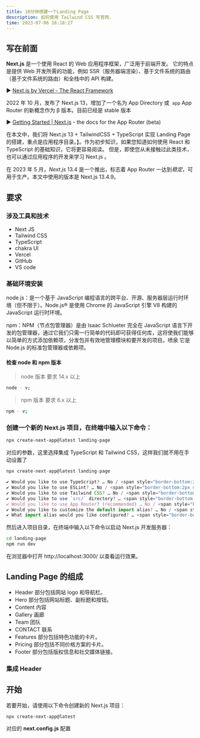 ```yaml
---
title: 10分钟搭建一个Landing Page
description: 如何使用 Tailwind CSS 写官网.
time: 2023-07-06 16:18:27
---
```


## 写在前面

**Next.js** 是一个使用 React 的 Web 应用程序框架，广泛用于前端开发。 它的特点是提供 Web 开发所需的功能，例如 SSR（服务器端渲染）、基于文件系统的路由（基于文件系统的路由）和全栈中的 API 构建。

▶ [Next.js by Vercel - The React Framework](https://nextjs.org/)

2022 年 10 月，发布了 Next.js 13，增加了一个名为 App Directory 或  `app` App Router 的新概念作为 β 版本。目前已经是 stable 版本

▶ [Getting Started | Next.js](https://beta.nextjs.org/docs) - the docs for the App Router (beta)

在本文中，我们将 Next.js 13 + TailwindCSS + TypeScript 实现 Landing Page 的搭建，重点是应用程序目录。】。作为初步知识，如果您知道如何使用 React 和 TypeScript 的基础知识，它将更容易阅读。 但是，即使您从未接触过此类技术，也可以通过应用程序的开发来学习 Next.js 。

在 2023 年 5 月，_Next_.*js* 13.4 是一个推出，标志着 App Router 一达到*稳定*，可用于生产。本文中使用的版本是 Next.js 13.4.9。

## 要求

### 涉及工具和技术

- Next JS
- Tailwind CSS
- TypeScript
- chakra UI
- Vercel
- GitHub
- VS code

### 基础环境安装

node js：是一个基于 JavaScript 编程语言的跨平台、开源、服务器层运行时环境（但不限于）。Node.js® 是使用 Chrome 的 JavaScript 引擎 V8 构建的 JavaScript 运行时环境。

npm：NPM（节点包管理器）是由 Isaac Schlueter 完全在 JavaScript 语言下开发的包管理器，通过它我们只需一行简单的代码即可获得任何库，这将使我们能够以简单的方式添加依赖项，分发包并有效地管理模块和要开发的项目。喷泉
它是 Node.js 的标准包管理器或依赖项。

#### 检查 node 和 npm 版本

> node 版本 要求 14.x 以上

```bash
node - v;
```

> npm 版本 要求 6.x 以上

```bash
npm - v;
```

### 创建一个新的 Next.js 项目，在终端中输入以下命令：

```bash
npx create-next-app@latest landing-page
```

对应的参数，这里选择集成 TypeScript 和 Tailwind CSS，这样我们就不用在手动设置了

```JavaScript
npx create-next-app@latest landing-page

✔ Would you like to use TypeScript? … No / <span style="border-bottom:2px dashed yellow;">Yes</span>
✔ Would you like to use ESLint? … No / <span style="border-bottom:2px dashed yellow;">Yes</span>
✔ Would you like to use Tailwind CSS? … No / <span style="border-bottom:2px dashed yellow;">Yes</span>
✔ Would you like to use `src/` directory? … <span style="border-bottom:2px dashed yellow;">Yes</span> / Yes
✔ Would you like to use App Router? (recommended) … No / <span style="border-bottom:2px dashed yellow;">Yes</span>
✔ Would you like to customize the default import alias? … No / <span style="border-bottom:2px dashed yellow;">Yes</span>
✔ What import alias would you like configured? … <span style="border-bottom:2px dashed yellow;">@/*</span>
```

然后进入项目目录，在终端中输入以下命令以启动 Next.js 开发服务器：

```bash
cd landing-page
npm run dev

```

在浏览器中打开 http://localhost:3000/ 以查看运行效果。

## Landing Page 的组成

- Header 部分包括网站 logo 和导航栏。
- Hero 部分包括网站标题、副标题和按钮。
- Content 内容
- Gallery 画廊
- Team 团队
- CONTACT 联系
- Features 部分包括特色功能的卡片。
- Pricing 部分包括不同价格方案的卡片。
- Footer 部分包括版权信息和社交媒体链接。

### 集成 Header

## 开始

若要开始，请使用以下命令创建新的 Next.js 项目：

```tsx
npx create-next-app@latest
```

对应的 **next.config.js** 配置
